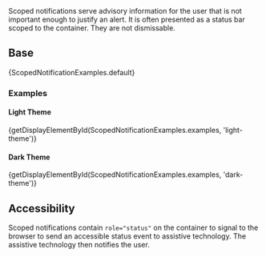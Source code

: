 
<div className="lead doc">
  Scoped notifications serve advisory information for the user that is not important enough to justify an alert. It is often presented as a status bar scoped to the container. They are not dismissable.
</div>

## Base

<CodeView>
  {ScopedNotificationExamples.default}
</CodeView>

### Examples

#### Light Theme

<CodeView>
  {getDisplayElementById(ScopedNotificationExamples.examples, 'light-theme')}
</CodeView>

#### Dark Theme

<CodeView>
  {getDisplayElementById(ScopedNotificationExamples.examples, 'dark-theme')}
</CodeView>

## Accessibility

Scoped notifications contain `role="status"` on the container to signal to the browser to send an accessible status event to assistive technology. The assistive technology then notifies the user.
